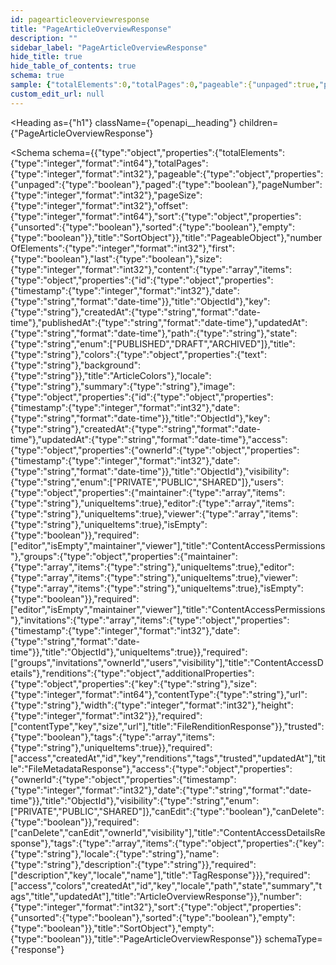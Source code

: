 ```yaml
---
id: pagearticleoverviewresponse
title: "PageArticleOverviewResponse"
description: ""
sidebar_label: "PageArticleOverviewResponse"
hide_title: true
hide_table_of_contents: true
schema: true
sample: {"totalElements":0,"totalPages":0,"pageable":{"unpaged":true,"paged":true,"pageNumber":0,"pageSize":0,"offset":0,"sort":{"unsorted":true,"sorted":true,"empty":true}},"numberOfElements":0,"first":true,"last":true,"size":0,"content":[{"id":{"timestamp":0,"date":"2024-07-29T15:51:28.071Z"},"key":"string","createdAt":"2024-07-29T15:51:28.071Z","publishedAt":"2024-07-29T15:51:28.071Z","updatedAt":"2024-07-29T15:51:28.071Z","path":"string","state":"PUBLISHED","title":"string","colors":{"text":"string","background":"string"},"locale":"string","summary":"string","image":{"id":{"timestamp":0,"date":"2024-07-29T15:51:28.071Z"},"key":"string","createdAt":"2024-07-29T15:51:28.071Z","updatedAt":"2024-07-29T15:51:28.071Z","access":{"ownerId":{"timestamp":0,"date":"2024-07-29T15:51:28.071Z"},"visibility":"PRIVATE","users":{"maintainer":["string"],"editor":["string"],"viewer":["string"],"isEmpty":true},"groups":{"maintainer":["string"],"editor":["string"],"viewer":["string"],"isEmpty":true},"invitations":[{"timestamp":0,"date":"2024-07-29T15:51:28.071Z"}]},"renditions":{},"trusted":true,"tags":["string"]},"access":{"ownerId":{"timestamp":0,"date":"2024-07-29T15:51:28.071Z"},"visibility":"PRIVATE","canEdit":true,"canDelete":true},"tags":[{"key":"string","locale":"string","name":"string","description":"string"}]}],"number":0,"sort":{"unsorted":true,"sorted":true,"empty":true},"empty":true}
custom_edit_url: null
---
```



<Heading
  as={"h1"}
  className={"openapi__heading"}
  children={"PageArticleOverviewResponse"}
>
</Heading>





<Schema
  schema={{"type":"object","properties":{"totalElements":{"type":"integer","format":"int64"},"totalPages":{"type":"integer","format":"int32"},"pageable":{"type":"object","properties":{"unpaged":{"type":"boolean"},"paged":{"type":"boolean"},"pageNumber":{"type":"integer","format":"int32"},"pageSize":{"type":"integer","format":"int32"},"offset":{"type":"integer","format":"int64"},"sort":{"type":"object","properties":{"unsorted":{"type":"boolean"},"sorted":{"type":"boolean"},"empty":{"type":"boolean"}},"title":"SortObject"}},"title":"PageableObject"},"numberOfElements":{"type":"integer","format":"int32"},"first":{"type":"boolean"},"last":{"type":"boolean"},"size":{"type":"integer","format":"int32"},"content":{"type":"array","items":{"type":"object","properties":{"id":{"type":"object","properties":{"timestamp":{"type":"integer","format":"int32"},"date":{"type":"string","format":"date-time"}},"title":"ObjectId"},"key":{"type":"string"},"createdAt":{"type":"string","format":"date-time"},"publishedAt":{"type":"string","format":"date-time"},"updatedAt":{"type":"string","format":"date-time"},"path":{"type":"string"},"state":{"type":"string","enum":["PUBLISHED","DRAFT","ARCHIVED"]},"title":{"type":"string"},"colors":{"type":"object","properties":{"text":{"type":"string"},"background":{"type":"string"}},"title":"ArticleColors"},"locale":{"type":"string"},"summary":{"type":"string"},"image":{"type":"object","properties":{"id":{"type":"object","properties":{"timestamp":{"type":"integer","format":"int32"},"date":{"type":"string","format":"date-time"}},"title":"ObjectId"},"key":{"type":"string"},"createdAt":{"type":"string","format":"date-time"},"updatedAt":{"type":"string","format":"date-time"},"access":{"type":"object","properties":{"ownerId":{"type":"object","properties":{"timestamp":{"type":"integer","format":"int32"},"date":{"type":"string","format":"date-time"}},"title":"ObjectId"},"visibility":{"type":"string","enum":["PRIVATE","PUBLIC","SHARED"]},"users":{"type":"object","properties":{"maintainer":{"type":"array","items":{"type":"string"},"uniqueItems":true},"editor":{"type":"array","items":{"type":"string"},"uniqueItems":true},"viewer":{"type":"array","items":{"type":"string"},"uniqueItems":true},"isEmpty":{"type":"boolean"}},"required":["editor","isEmpty","maintainer","viewer"],"title":"ContentAccessPermissions"},"groups":{"type":"object","properties":{"maintainer":{"type":"array","items":{"type":"string"},"uniqueItems":true},"editor":{"type":"array","items":{"type":"string"},"uniqueItems":true},"viewer":{"type":"array","items":{"type":"string"},"uniqueItems":true},"isEmpty":{"type":"boolean"}},"required":["editor","isEmpty","maintainer","viewer"],"title":"ContentAccessPermissions"},"invitations":{"type":"array","items":{"type":"object","properties":{"timestamp":{"type":"integer","format":"int32"},"date":{"type":"string","format":"date-time"}},"title":"ObjectId"},"uniqueItems":true}},"required":["groups","invitations","ownerId","users","visibility"],"title":"ContentAccessDetails"},"renditions":{"type":"object","additionalProperties":{"type":"object","properties":{"key":{"type":"string"},"size":{"type":"integer","format":"int64"},"contentType":{"type":"string"},"url":{"type":"string"},"width":{"type":"integer","format":"int32"},"height":{"type":"integer","format":"int32"}},"required":["contentType","key","size","url"],"title":"FileRenditionResponse"}},"trusted":{"type":"boolean"},"tags":{"type":"array","items":{"type":"string"},"uniqueItems":true}},"required":["access","createdAt","id","key","renditions","tags","trusted","updatedAt"],"title":"FileMetadataResponse"},"access":{"type":"object","properties":{"ownerId":{"type":"object","properties":{"timestamp":{"type":"integer","format":"int32"},"date":{"type":"string","format":"date-time"}},"title":"ObjectId"},"visibility":{"type":"string","enum":["PRIVATE","PUBLIC","SHARED"]},"canEdit":{"type":"boolean"},"canDelete":{"type":"boolean"}},"required":["canDelete","canEdit","ownerId","visibility"],"title":"ContentAccessDetailsResponse"},"tags":{"type":"array","items":{"type":"object","properties":{"key":{"type":"string"},"locale":{"type":"string"},"name":{"type":"string"},"description":{"type":"string"}},"required":["description","key","locale","name"],"title":"TagResponse"}}},"required":["access","colors","createdAt","id","key","locale","path","state","summary","tags","title","updatedAt"],"title":"ArticleOverviewResponse"}},"number":{"type":"integer","format":"int32"},"sort":{"type":"object","properties":{"unsorted":{"type":"boolean"},"sorted":{"type":"boolean"},"empty":{"type":"boolean"}},"title":"SortObject"},"empty":{"type":"boolean"}},"title":"PageArticleOverviewResponse"}}
  schemaType={"response"}
>
  
</Schema>
            